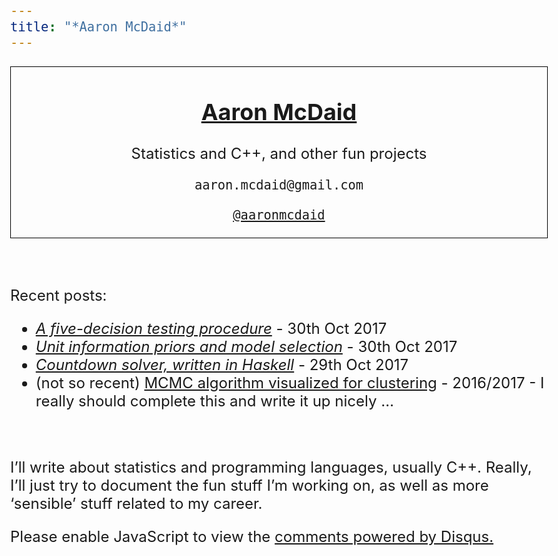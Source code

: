 ```yaml
---
title: "*Aaron McDaid*"
---
```


<style type="text/css">
body{ font-size: 24px; }
</style>

<div style="border:1px solid black ; text-align:center">

# [Aaron McDaid](https://aaronmcdaid.github.io/)

Statistics and C++, and other fun projects

`aaron.mcdaid@gmail.com`

[`@aaronmcdaid`](https://twitter.com/aaronmcdaid)
</div>

&nbsp;

Recent posts:

*  [*A five-decision testing procedure*](blog.posts/five.decision.rule/) - 30th Oct 2017
*  [*Unit information priors and model selection*](blog.posts/unit.information.priors/) - 30th Oct 2017
*  [*Countdown solver, written in Haskell*](blog.posts/countdown.in.haskell/) - 29th Oct 2017
*  (not so recent) [MCMC algorithm visualized for clustering](demos/mvnMCMC/mvnMCMC.html) - 2016/2017 - I really should complete this and write it up nicely ...

&nbsp;

I'll write about statistics and programming languages, usually C++.
Really, I'll just try to document the fun stuff I'm working on, as well as more 'sensible'
stuff related to my career.

<div id="disqus_thread"></div>
<script type="text/javascript">
    /* * * CONFIGURATION VARIABLES: EDIT BEFORE PASTING INTO YOUR WEBPAGE * * */
    var disqus_shortname = 'aaron-mcdaid'; // required: replace example with your forum shortname
    /* * * DON'T EDIT BELOW THIS LINE * * */
    (function() {
        var dsq = document.createElement('script'); dsq.type = 'text/javascript'; dsq.async = true;
        dsq.src = '//' + disqus_shortname + '.disqus.com/embed.js';
        (document.getElementsByTagName('head')[0] || document.getElementsByTagName('body')[0]).appendChild(dsq);
    })();
</script>
<noscript>Please enable JavaScript to view the <a href="http://disqus.com/?ref_noscript">comments powered by Disqus.</a></noscript>
